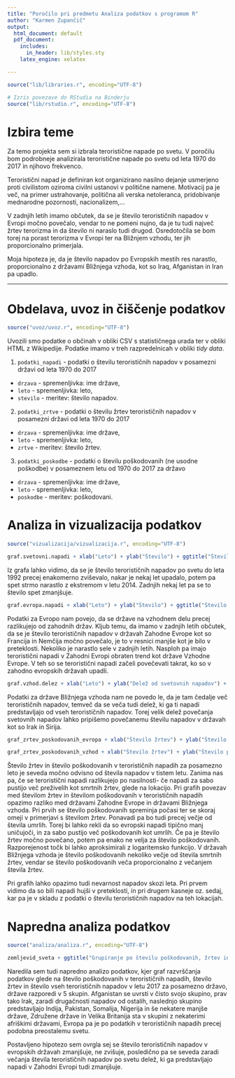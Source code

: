 ```yaml
---
title: "Poročilo pri predmetu Analiza podatkov s programom R"
author: "Karmen Zupančič"
output:
  html_document: default
  pdf_document:
    includes:
      in_header: lib/styles.sty
    latex_engine: xelatex

---
```


```r

source("lib/libraries.r", encoding="UTF-8")
```

```r
# Izris povezave do RStudia na Binderju
source("lib/rstudio.r", encoding="UTF-8")
```

# Izbira teme

Za temo projekta sem si izbrala teroristične napade po svetu.
V poročilu bom podrobneje analizirala teroristične napade po svetu od leta 1970 do 2017 in njihovo frekvenco. 

Teroristični napad je definiran kot organizirano nasilno dejanje usmerjeno proti civilistom oziroma civilni ustanovi v politične namene. Motivacij pa je več, na primer ustrahovanje, politična ali verska netoleranca, pridobivanje mednarodne pozornosti, nacionalizem,...

V zadnjih letih imamo občutek, da se je število terorističnih napadov v Evropi močno povečalo, vendar to ne pomeni nujno, da je tu tudi največ žrtev terorizma in da število ni naraslo tudi drugod.  Osredotočila se bom torej na porast terorizma v Evropi ter na Bližnjem vzhodu, ter jih proporcionalno primerjala.

Moja hipoteza je, da je število napadov po Evropskih mestih res narastlo, proporcionalno z  državami Bližnjega vzhoda, kot so Iraq, Afganistan in Iran pa upadlo.


***


# Obdelava, uvoz in čiščenje podatkov

```r
source("uvoz/uvoz.r", encoding="UTF-8")
```

Uvozili smo podatke o občinah v obliki CSV s statističnega urada ter v obliki HTML
z Wikipedije. Podatke imamo v treh razpredelnicah v obliki *tidy data*.

1. `podatki_napadi` - podatki o številu terorističnih napadov v posamezni državi od leta 1970 do 2017
  - `drzava` - spremenljivka: ime države,
  - `leto` - spremenljivka: leto,
  - `stevilo` - meritev: število napadov.

2. `podatki_zrtve` - podatki o številu žrtev terorističnih napadov v posamezni državi od leta 1970 do 2017
  - `drzava` - spremenljivka: ime države,
  - `leto` - spremenljivka: leto,
  - `zrtve` - meritev: število žrtev.
  
3. `podatki_poskodbe` - podatki o številu poškodovanih (ne usodne poškodbe) v posameznem letu od 1970 do 2017 za državo
  - `drzava` - spremenljivka: ime države,
  - `leto` - spremenljivka: leto,
  - `poskodbe` - meritev: poškodovani.
  
  
  
# Analiza in vizualizacija podatkov

```r
source("vizualizacija/vizualizacija.r", encoding="UTF-8")
```

```r
graf.svetovni.napadi + xlab("Leto") + ylab("Število") + ggtitle("Število terorističnih napadov po svetu od 1990 do 2017")
```  
  
Iz grafa lahko vidimo, da se je število terorističnih napadov po svetu do leta 1992 precej enakomerno zviševalo, nakar je nekaj let upadalo, potem pa spet strmo narastlo z ekstremom v letu 2014. Zadnjih nekaj let pa se to število spet zmanjšuje.

```r
graf.evropa.napadi + xlab("Leto") + ylab("Število") + ggtitle("Število terorističnih napadov v Evropi od 1990 do 2017") + scale_color_discrete(name="Država", labels=c("Vzhodna Evropa", "Zahodna Evropa"))
```  

Podatki za Evropo nam povejo, da se države na vzhodnem delu precej razlikujejo od zahodnih držav. Kljub temu, da imamo v zadnjih letih občutek, da se je število terorističnih napadov v državah Zahodne Evrope kot so Francija in Nemčija močno povečalo, je to v resnici manjše kot je bilo v preteklosti. Nekoliko je narastlo sele v zadnjih letih. Nasploh pa imajo teroristični napadi v Zahodni Evropi obraten trend kot države Vzhodne Evrope. V teh so se teroristični napadi začeli povečevati takrat, ko so v zahodno evropskih državah upadli. 

```r
graf.vzhod.delez + xlab("Leto") + ylab("Delež od svetovnih napadov") + ggtitle("Delež svetovnih napadov, ki jih predstavljajo napadi na \nBližnjem vzhodu") 
```

Podatki za države Bližnjega vzhoda nam ne povedo le, da je tam čedalje več terorističnih napadov, temveč da se veča tudi delež, ki ga ti napadi predstavljajo od vseh terorističnih napadov. Torej velik delež povečanja svetovnih napadov lahko pripišemo povečanemu številu napadov v državah kot so Irak in Sirija.  


```r
graf_zrtev_poskodovanih_evropa + xlab("Število žrtev") + ylab("Število poškodovanih") + ggtitle("Graf povezave med številom poškodovanih in številom žrtev v \nZahodni Evropi") + labs(color = "Leto")
```

```r
graf_zrtev_poskodovanih_vzhod + xlab("Število žrtev") + ylab("Število poškodovanih") + ggtitle("Graf povezave med številom poškodovanih in \nštevilom žrtev v državah Bližnjega vzhoda") + labs(color = "Leto")
```

Število žrtev in število poškodovanih v terorističnih napadih za posamezno leto je seveda močno odvisno od števila napadov v tistem letu. Zanima nas pa, če se teroristični napadi razlikujejo po nasilnosti- če napadi za sabo pustijo več preživelih kot smrtnih žrtev, glede na lokacijo.
Pri grafih povezav med številom žrtev in številom poškodovanih v terorističnih napadih opazimo razliko med državami Zahodne Evrope in državami Bližnjega vzhoda. Pri prvih se število poškodovanih spreminja počasi ter se skoraj omeji v primerjavi s številom žrtev. Ponavadi pa bo tudi precej večje od števila umrlih. Torej bi lahko rekli da so evropski napadi tipično manj uničujoči, in za sabo pustijo več poškodovanih kot umrlih. Če pa je število žrtev močno povečano, potem pa enako ne velja za število poškodovanih. Razporejenost točk bi lahko aproksimirali z logaritemsko funkcijo.
V državah Bližnjega vzhoda je število poškodovanih nekoliko večje od števila smrtnih žrtev, vendar se število poškodovanih veča proporcionalno z večanjem števila žrtev.

Pri grafih lahko opazimo tudi nevarnost napadov skozi leta. Pri prvem vidimo da so bili napadi hujši v preteklosti, in pri drugem kasneje oz. sedaj, kar pa je v skladu z podatki o številu terorističnih napadov na teh lokacijah.


# Napredna analiza podatkov

```r
source("analiza/analiza.r", encoding="UTF-8")
```

```r
zemljevid_sveta + ggtitle("Grupiranje po številu poškodovanih, žrtev in napadov v 2017") + labs(fill = "Skupine")
```

Naredila sem tudi napredno analizo podatkov, kjer graf razvrščanja podatkov glede na število poškodovanih v terorističnih napadih, število žrtev in število vseh terorističnih napadov v letu 2017 za posamezno državo, države razporedi v 5 skupin. Afganistan se uvrsti v čisto svojo skupino, prav tako Irak, zaradi drugačnosti napadov od ostalih, naslednjo skupino predstavljajo Indija, Pakistan, Somalija, Nigerija in še nekatere manjše države, Združene države in Velika Britanija sta v skupini z nekaterimi afriškimi državami, Evropa pa je po podatkih v terorističnih napadih precej podobna preostalemu svetu.

Postavljeno hipotezo sem ovrgla sej se število terorističnih napadov v evropskih državah zmanjšuje, ne zvišuje, posledično pa se seveda zaradi večanja števila terorističnih napadov po svetu delež, ki ga predstavljajo napadi v Zahodni Evropi tudi zmanjšuje. 

